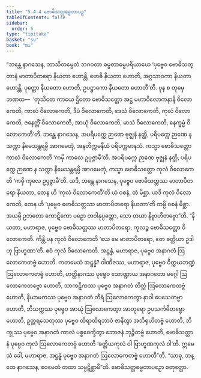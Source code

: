 ```yaml
---
title: "5.4.4 ဗောဓိသတ္တဓမ္မတာပဉှ"
tableOfContents: false
sidebar:
  order: 5
type: "tipitaka"
basket: "su"
book: "mi"
---
```



<DynamicBreadcrumb />

<Division number="153" book="mi">

<Paragraph number="872" book="mi">
“ဘန္တေ နာဂသေန, ဘာသိတမ္ပေတံ ဘဂဝတာ ဓမ္မတာဓမ္မပရိယာယေ ‘ပုဗ္ဗေဝ ဗောဓိသတ္တာနံ မာတာပိတရော နိယတာ ဟောန္တိ, ဗောဓိ နိယတာ ဟောတိ, အဂ္ဂသာဝကာ နိယတာ ဟောန္တိ, ပုတ္တော နိယတော ဟောတိ, ဥပဋ္ဌာကော နိယတော ဟောတီ’တိ. ပုန စ တုမှေ ဘဏထ—  ‘တုသိတေ ကာယေ ဌိတော ဗောဓိသတ္တော အဋ္ဌ မဟာဝိလောကနာနိ ဝိလောကေတိ, ကာလံ ဝိလောကေတိ, ဒီပံ ဝိလောကေတိ, ဒေသံ ဝိလောကေတိ, ကုလံ ဝိလောကေတိ, ဇနေတ္တိံ ဝိလောကေတိ, အာယုံ ဝိလောကေတိ, မာသံ ဝိလောကေတိ, နေက္ခမ္မံ ဝိလောကေတီ’တိ. ဘန္တေ နာဂသေန, အပရိပက္ကေ ဉာဏေ ဗုဇ္ဈနံ နတ္ထိ, ပရိပက္ကေ ဉာဏေ န သက္ကာ နိမေသန္တရမ္ပိ အာဂမေတုံ, အနတိက္ကမနီယံ ပရိပက္ကမာနသံ. ကသ္မာ ဗောဓိသတ္တော ကာလံ ဝိလောကေတိ ‘ကမှိ ကာလေ ဥပ္ပဇ္ဇာမီ’တိ. အပရိပက္ကေ ဉာဏေ ဗုဇ္ဈနံ နတ္ထိ, ပရိပက္ကေ ဉာဏေ န သက္ကာ နိမေသန္တရမ္ပိ အာဂမေတုံ, ကသ္မာ ဗောဓိသတ္တော ကုလံ ဝိလောကေတိ ‘ကမှိ ကုလေ ဥပ္ပဇ္ဇာမီ’တိ. ယဒိ, ဘန္တေ နာဂသေန, ပုဗ္ဗေဝ ဗောဓိသတ္တဿ မာတာပိတရော နိယတာ, တေန ဟိ ‘ကုလံ ဝိလောကေတီ’တိ ယံ ဝစနံ, တံ မိစ္ဆာ. ယဒိ ကုလံ ဝိလောကေတိ, တေန ဟိ ‘ပုဗ္ဗေဝ ဗောဓိသတ္တဿ မာတာပိတရော နိယတာ’တိ တမ္ပိ ဝစနံ မိစ္ဆာ. အယမ္ပိ ဥဘတော ကောဋိကော ပဉှော တဝါနုပ္ပတ္တော, သော တယာ နိဗ္ဗာဟိတဗ္ဗော”တိ.
</Paragraph>

<Paragraph number="873" book="mi">
“နိယတာ, မဟာရာဇ, ပုဗ္ဗေဝ ဗောဓိသတ္တဿ မာတာပိတရော, ကုလဉ္စ ဗောဓိသတ္တော ဝိလောကေတိ. ကိန္တိ ပန ကုလံ ဝိလောကေတိ ‘ယေ မေ မာတာပိတရော, တေ ခတ္တိယာ ဥဒါဟု ဗြာဟ္မဏာ’တိ. ဧဝံ ကုလံ ဝိလောကေတိ.
</Paragraph>

<Paragraph number="874" book="mi">
အဋ္ဌန္နံ, မဟာရာဇ, ပုဗ္ဗေဝ အနာဂတံ ဩလောကေတဗ္ဗံ ဟောတိ. ကတမေသံ အဋ္ဌန္နံ? ဝါဏိဇဿ, မဟာရာဇ, ပုဗ္ဗေဝ ဝိက္ကယဘဏ္ဍံ ဩလောကေတဗ္ဗံ ဟောတိ, ဟတ္ထိနာဂဿ ပုဗ္ဗေဝ သောဏ္ဍာယ အနာဂတော မဂ္ဂေါ ဩလောကေတဗ္ဗော ဟောတိ, သာကဋိကဿ ပုဗ္ဗေဝ အနာဂတံ တိတ္ထံ ဩလောကေတဗ္ဗံ ဟောတိ, နိယာမကဿ ပုဗ္ဗေဝ အနာဂတံ တီရံ ဩလောကေတွာ နာဝါ ပေသေတဗ္ဗာ ဟောတိ, ဘိသက္ကဿ ပုဗ္ဗေဝ အာယုံ ဩလောကေတွာ အာတုရော ဥပသင်္ကမိတဗ္ဗော ဟောတိ, ဥတ္တရသေတုဿ ပုဗ္ဗေဝ ထိရာထိရဘာဝံ ဇာနိတွာ အဘိရုဟိတဗ္ဗံ ဟောတိ, ဘိက္ခုဿ ပုဗ္ဗေဝ အနာဂတံ ကာလံ ပစ္စဝေက္ခိတွာ ဘောဇနံ ဘုဉ္ဇိတဗ္ဗံ ဟောတိ, ဗောဓိသတ္တာနံ ပုဗ္ဗေဝ ကုလံ ဩလောကေတဗ္ဗံ ဟောတိ ‘ခတ္တိယကုလံ ဝါ ဗြာဟ္မဏကုလံ ဝါ’တိ. ဣမေသံ ခေါ, မဟာရာဇ, အဋ္ဌန္နံ ပုဗ္ဗေဝ အနာဂတံ ဩလောကေတဗ္ဗံ ဟောတီ”တိ. “သာဓု, ဘန္တေ နာဂသေန, ဧဝမေတံ တထာ သမ္ပဋိစ္ဆာမီ”တိ.

</Paragraph>
</Division>

<Paragraph number="875" type="center" book="mi">
ဗောဓိသတ္တဓမ္မတာပဉှော စတုတ္ထော.
</Paragraph>